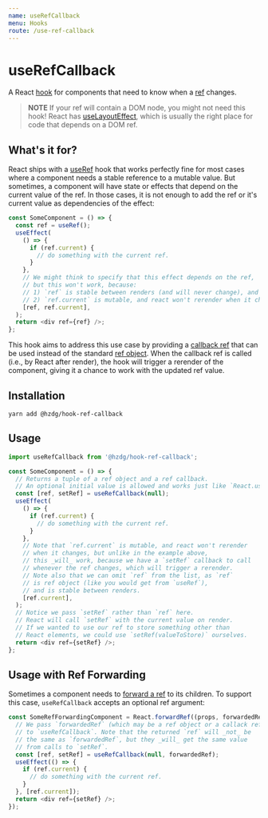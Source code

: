 ```yaml
---
name: useRefCallback
menu: Hooks
route: /use-ref-callback
---
```


# useRefCallback

A React [hook] for components that need to know when a [ref] changes.

> **NOTE** If your ref will contain a DOM node,
> you might not need this hook! React has [useLayoutEffect],
> which is usually the right place for code that depends on a DOM ref.

## What's it for?

React ships with a [useRef] hook that works perfectly fine for most
cases where a component needs a stable reference to a mutable value.
But sometimes, a component will have state or effects that
depend on the current value of the ref. In those cases,
it is not enough to add the ref or it's current value
as dependencies of the effect:

```js
const SomeComponent = () => {
  const ref = useRef();
  useEffect(
    () => {
      if (ref.current) {
        // do something with the current ref.
      }
    },
    // We might think to specify that this effect depends on the ref,
    // but this won't work, because:
    // 1) `ref` is stable between renders (and will never change), and
    // 2) `ref.current` is mutable, and react won't rerender when it changes.
    [ref, ref.current],
  );
  return <div ref={ref} />;
};
```

This hook aims to address this use case by providing a [callback ref]
that can be used instead of the standard [ref object].
When the callback ref is called (i.e., by React after render),
the hook will trigger a rerender of the component, giving it a chance
to work with the updated ref value.

## Installation

```shell
yarn add @hzdg/hook-ref-callback
```

## Usage

```js
import useRefCallback from '@hzdg/hook-ref-callback';

const SomeComponent = () => {
  // Returns a tuple of a ref object and a ref callback.
  // An optional initial value is allowed and works just like `React.useRef`.
  const [ref, setRef] = useRefCallback(null);
  useEffect(
    () => {
      if (ref.current) {
        // do something with the current ref.
      }
    },
    // Note that `ref.current` is mutable, and react won't rerender
    // when it changes, but unlike in the example above,
    // this _will_ work, because we have a `setRef` callback to call
    // whenever the ref changes, which will trigger a rerender.
    // Note also that we can omit `ref` from the list, as `ref`
    // is ref object (like you would get from `useRef`),
    // and is stable between renders.
    [ref.current],
  );
  // Notice we pass `setRef` rather than `ref` here.
  // React will call `setRef` with the current value on render.
  // If we wanted to use our ref to store something other than
  // React elements, we could use `setRef(valueToStore)` ourselves.
  return <div ref={setRef} />;
};
```

## Usage with Ref Forwarding

Sometimes a component needs to [forward a ref] to its children.
To support this case, `useRefCallback` accepts an optional ref argument:

```js
const SomeRefForwardingComponent = React.forwardRef((props, forwardedRef) => {
  // We pass `forwardedRef` (which may be a ref object or a callack ref)
  // to `useRefCallback`. Note that the returned `ref` will _not_ be
  // the same as `forwardedRef`, but they _will_ get the same value
  // from calls to `setRef`.
  const [ref, setRef] = useRefCallback(null, forwardedRef);
  useEffect(() => {
    if (ref.current) {
      // do something with the current ref.
    }
  }, [ref.current]);
  return <div ref={setRef} />;
});
```

[hook]: https://reactjs.org/docs/hooks-overview.html
[ref]: https://reactjs.org/docs/refs-and-the-dom.html
[useref]: https://reactjs.org/docs/hooks-reference.html#useref
[uselayouteffect]: https://reactjs.org/docs/hooks-reference.html#uselayouteffect
[callback ref]: https://reactjs.org/docs/refs-and-the-dom.html#callback-refs
[ref object]: https://reactjs.org/docs/refs-and-the-dom.html#accessing-refs
[forward a ref]: https://reactjs.org/docs/forwarding-refs.html
